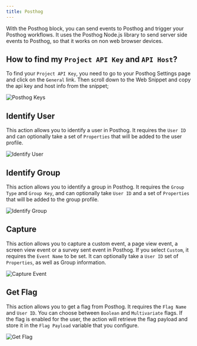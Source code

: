 ```yaml
---
title: Posthog
---
```


With the Posthog block, you can send events to Posthog and trigger your Posthog workflows. It uses the Posthog Node.js library to send server side events to Posthog, so that it works on non web browser devices.

## How to find my `Project API Key` and `API Host`?

To find your `Project API Key`, you need to go to your Posthog Settings page and click on the `General` link. Then scroll down to the Web Snippet and copy the api key and host info from the snippet;

<Frame>
  <img
    src="/images/blocks/integrations/posthog/posthog-keys.png"
    alt="Posthog Keys"
  />
</Frame>

## Identify User

This action allows you to identify a user in Posthog. It requires the `User ID` and can optionally take a set of `Properties` that will be added to the user profile.

<Frame>
  <img
    src="/images/blocks/integrations/posthog/identify.png"
    alt="Identify User"
  />
</Frame>

## Identify Group

This action allows you to identify a group in Posthog. It requires the `Group Type` and `Group Key`, and can optionally take `User ID` and a set of `Properties` that will be added to the group profile.

<Frame>
  <img
    src="/images/blocks/integrations/posthog/group-identify.png"
    alt="Identify Group"
  />
</Frame>

## Capture

This action allows you to capture a custom event, a page view event, a screen view event or a survey sent event in Posthog. If you select `Custom`, it requires the `Event Name` to be set. It can optionally take a `User ID` set of `Properties`, as well as Group information.

<Frame>
  <img
    src="/images/blocks/integrations/posthog/capture.png"
    alt="Capture Event"
  />
</Frame>


## Get Flag

This action allows you to get a flag from Posthog. It requires the `Flag Name` and `User ID`. You can choose between `Boolean` and `Multivariate` flags. If the flag is enabled for the user, the action will retrieve the flag payload and store it in the `Flag Payload` variable that you configure.

<Frame>
  <img
    src="/images/blocks/integrations/posthog/flags.png"
    alt="Get Flag"
  />
</Frame>
